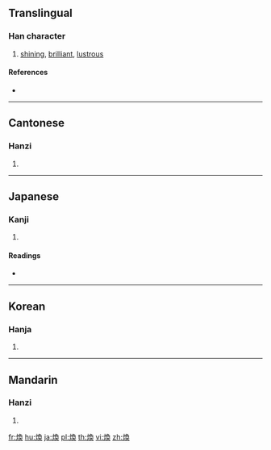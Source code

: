 {{also|烉|焕}}
==Translingual==

===Han character===
{{Han char|rn=86|rad=火|as=09|sn=13|four=97834|canj=FNBK}}

# [[shining]], [[brilliant]], [[lustrous]]

====References====
* {{Han ref|kx=0677.330|dkj=19224|dj=1089.010|hdz=32219.051|uh=7165|ud=29029|bh=B7D8|bd=47064}}

----

==Cantonese==

===Hanzi===
{{yue-hanzi|jyut=|y=wun6|sim=焕}}

# {{defn|lang=yue|sort=火09}}

----

==Japanese==

===Kanji===
{{ja-kanji|grade=|rs=火09}}

# {{defn|lang=ja|sort=火09}}

====Readings====
* {{ja-readings|on=[[かん]] (kan)|kun=[[あきらか]] (akiraka)}}

----

==Korean==

===Hanja===
{{ko-hanja|hangeul=환|eumhun=|rv=hwan|mr=hwan|y=hwan}}

# {{defn|lang=ko|sort=火09}}

----

==Mandarin==

===Hanzi===
{{cmn-hanzi|sim=焕|pin=[[huàn]] ([[huan4]])|wg=huan<sup>4</sup>}}

# {{defn|lang=cmn|sort=火09}}

[[fr:煥]]
[[hu:煥]]
[[ja:煥]]
[[pl:煥]]
[[th:煥]]
[[vi:煥]]
[[zh:煥]]